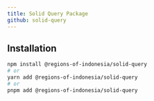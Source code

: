 ```yaml
---
title: Solid Query Package
github: solid-query
---
```



<NPMPackageBadges name="solid-query" alpha />

## Installation

```bash
npm install @regions-of-indonesia/solid-query
# or
yarn add @regions-of-indonesia/solid-query
# or
pnpm add @regions-of-indonesia/solid-query
```
